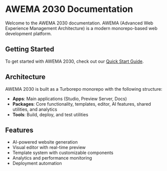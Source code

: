 # AWEMA 2030 Documentation

Welcome to the AWEMA 2030 documentation. AWEMA (Advanced Web Experience Management Architecture) is a modern monorepo-based web development platform.

## Getting Started

To get started with AWEMA 2030, check out our [Quick Start Guide](/getting-started).

## Architecture

AWEMA 2030 is built as a Turborepo monorepo with the following structure:

- **Apps**: Main applications (Studio, Preview Server, Docs)
- **Packages**: Core functionality, templates, editor, AI features, shared utilities, and analytics
- **Tools**: Build, deploy, and test utilities

## Features

- AI-powered website generation
- Visual editor with real-time preview
- Template system with customizable components
- Analytics and performance monitoring
- Deployment automation
